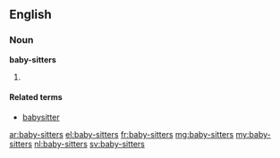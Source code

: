 ==English==

===Noun===
'''baby-sitters'''

# {{plural of|baby-sitter}}

====Related terms====
* [[babysitter]]

[[ar:baby-sitters]]
[[el:baby-sitters]]
[[fr:baby-sitters]]
[[mg:baby-sitters]]
[[my:baby-sitters]]
[[nl:baby-sitters]]
[[sv:baby-sitters]]